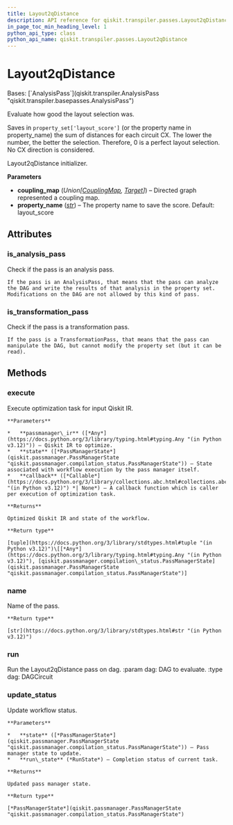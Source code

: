 ```yaml
---
title: Layout2qDistance
description: API reference for qiskit.transpiler.passes.Layout2qDistance
in_page_toc_min_heading_level: 1
python_api_type: class
python_api_name: qiskit.transpiler.passes.Layout2qDistance
---
```


# Layout2qDistance

<Class id="qiskit.transpiler.passes.Layout2qDistance" isDedicatedPage={true} github="https://github.com/qiskit/qiskit/tree/stable/0.45/qiskit/transpiler/passes/layout/layout_2q_distance.py" signature="qiskit.transpiler.passes.Layout2qDistance(*args, **kwargs)" modifiers="class">
  Bases: [`AnalysisPass`](qiskit.transpiler.AnalysisPass "qiskit.transpiler.basepasses.AnalysisPass")

  Evaluate how good the layout selection was.

  Saves in `property_set['layout_score']` (or the property name in property\_name) the sum of distances for each circuit CX. The lower the number, the better the selection. Therefore, 0 is a perfect layout selection. No CX direction is considered.

  Layout2qDistance initializer.

  **Parameters**

  *   **coupling\_map** (*Union\[*[*CouplingMap*](qiskit.transpiler.CouplingMap "qiskit.transpiler.CouplingMap")*,* [*Target*](qiskit.transpiler.Target "qiskit.transpiler.Target")*]*) – Directed graph represented a coupling map.
  *   **property\_name** ([*str*](https://docs.python.org/3/library/stdtypes.html#str "(in Python v3.12)")) – The property name to save the score. Default: layout\_score

  ## Attributes

  ### is\_analysis\_pass

  <Attribute id="qiskit.transpiler.passes.Layout2qDistance.is_analysis_pass">
    Check if the pass is an analysis pass.

    If the pass is an AnalysisPass, that means that the pass can analyze the DAG and write the results of that analysis in the property set. Modifications on the DAG are not allowed by this kind of pass.
  </Attribute>

  ### is\_transformation\_pass

  <Attribute id="qiskit.transpiler.passes.Layout2qDistance.is_transformation_pass">
    Check if the pass is a transformation pass.

    If the pass is a TransformationPass, that means that the pass can manipulate the DAG, but cannot modify the property set (but it can be read).
  </Attribute>

  ## Methods

  ### execute

  <Function id="qiskit.transpiler.passes.Layout2qDistance.execute" signature="execute(passmanager_ir, state, callback=None)">
    Execute optimization task for input Qiskit IR.

    **Parameters**

    *   **passmanager\_ir** ([*Any*](https://docs.python.org/3/library/typing.html#typing.Any "(in Python v3.12)")) – Qiskit IR to optimize.
    *   **state** ([*PassManagerState*](qiskit.passmanager.PassManagerState "qiskit.passmanager.compilation_status.PassManagerState")) – State associated with workflow execution by the pass manager itself.
    *   **callback** ([*Callable*](https://docs.python.org/3/library/collections.abc.html#collections.abc.Callable "(in Python v3.12)") *| None*) – A callback function which is caller per execution of optimization task.

    **Returns**

    Optimized Qiskit IR and state of the workflow.

    **Return type**

    [tuple](https://docs.python.org/3/library/stdtypes.html#tuple "(in Python v3.12)")\[[*Any*](https://docs.python.org/3/library/typing.html#typing.Any "(in Python v3.12)"), [qiskit.passmanager.compilation\_status.PassManagerState](qiskit.passmanager.PassManagerState "qiskit.passmanager.compilation_status.PassManagerState")]
  </Function>

  ### name

  <Function id="qiskit.transpiler.passes.Layout2qDistance.name" signature="name()">
    Name of the pass.

    **Return type**

    [str](https://docs.python.org/3/library/stdtypes.html#str "(in Python v3.12)")
  </Function>

  ### run

  <Function id="qiskit.transpiler.passes.Layout2qDistance.run" signature="run(dag)">
    Run the Layout2qDistance pass on dag. :param dag: DAG to evaluate. :type dag: DAGCircuit
  </Function>

  ### update\_status

  <Function id="qiskit.transpiler.passes.Layout2qDistance.update_status" signature="update_status(state, run_state)">
    Update workflow status.

    **Parameters**

    *   **state** ([*PassManagerState*](qiskit.passmanager.PassManagerState "qiskit.passmanager.compilation_status.PassManagerState")) – Pass manager state to update.
    *   **run\_state** (*RunState*) – Completion status of current task.

    **Returns**

    Updated pass manager state.

    **Return type**

    [*PassManagerState*](qiskit.passmanager.PassManagerState "qiskit.passmanager.compilation_status.PassManagerState")
  </Function>
</Class>

